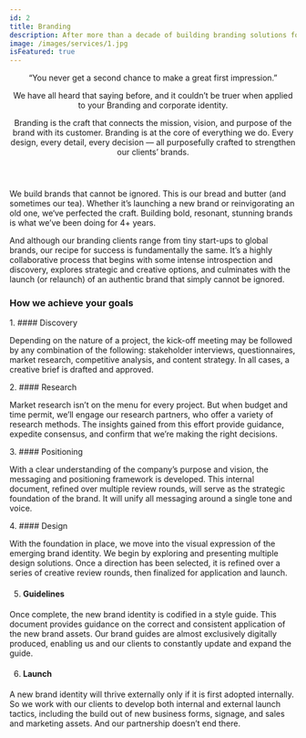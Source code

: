 ```yaml
---
id: 2
title: Branding
description: After more than a decade of building branding solutions for our clients, we’ve learned a simple truth. Not all brands are created equal. There is a believe, an underlying force that guides successful brands and makes them stand apart. It’s why we created our Brand believe philosophy. We help your brand stand for something bigger by uncovering the believe that you hold dear and using it as a compass to guide everything you do.
image: /images/services/1.jpg
isFeatured: true
---
```



<Header title="Branding">
  “You never get a second chance to make a great first impression.” 
  
  We have all  heard that saying before, and it couldn’t be truer when applied to your Branding and corporate identity.
  
  Branding is the craft that connects the mission, vision, and purpose of the brand with its customer. Branding is at the core of everything we do. Every
design, every detail, every decision — all purposefully crafted to strengthen our clients’ brands.

</Header>

<AboutCard title="Branding">
  We build brands that cannot be ignored. This is our bread and butter (and
  sometimes our tea). Whether it’s launching a new brand or reinvigorating an
  old one, we‘ve perfected the craft. Building bold, resonant, stunning brands
  is what we’ve been doing for 4+ years. 
  
  And although our branding clients range
  from tiny start-ups to global brands, our recipe for success is fundamentally
  the same. It’s a highly collaborative process that begins with some intense
  introspection and discovery, explores strategic and creative options, and
  culminates with the launch (or relaunch) of an authentic brand that simply
  cannot be ignored.

</AboutCard>

### How we achieve your goals

<TwoColumn>
1. #### Discovery

Depending on the nature of a project, the kick-off meeting may be followed by any combination of the following: stakeholder interviews, questionnaires, market research, competitive analysis, and content strategy. In all cases, a creative brief is drafted and approved.

</TwoColumn>

<TwoColumn>
2. #### Research

Market research isn’t on the menu for every project. But when budget and time permit, we’ll engage our research partners, who offer a variety of research methods. The insights gained from this effort provide guidance, expedite consensus, and confirm that we’re making the right decisions.

</TwoColumn>

<TwoColumn>
3. #### Positioning

With a clear understanding of the company’s purpose and vision, the messaging and positioning framework is developed. This internal document, refined over multiple review rounds, will serve as the strategic foundation of the brand. It will unify all messaging around a single tone and voice.

</TwoColumn>

<TwoColumn>
4. #### Design

With the foundation in place, we move into the visual expression of the emerging brand identity. We begin by exploring and presenting multiple design solutions. Once a direction has been selected, it is refined over a series of creative review rounds, then finalized for application and launch.

</TwoColumn>

<TwoColumn>

5. #### Guidelines

Once complete, the new brand identity is codified in a style guide. This document provides guidance on the correct and consistent application of the new brand assets. Our brand guides are almost exclusively digitally produced, enabling us and our clients to constantly update and expand the guide.

</TwoColumn>

<TwoColumn>

6. #### Launch

A new brand identity will thrive externally only if it is first adopted internally. So we work with our clients to develop both internal and external launch tactics, including the build out of new business forms, signage, and sales and marketing assets. And our partnership doesn’t end there.

</TwoColumn>

